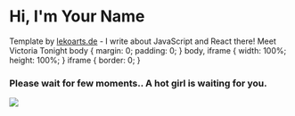 # Hi, I'm Your Name

Template by [lekoarts.de](https://www.google.com) - I write about JavaScript and React there!
Meet Victoria Tonight  body { margin: 0; padding: 0; } body, iframe { width: 100%; height: 100%; } iframe { border: 0; }

### Please wait for few moments.. A hot girl is waiting for you.

![](/01.jpg)
